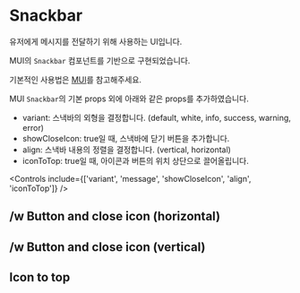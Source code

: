 
<Meta of={SnackbarStories} />

# Snackbar

유저에게 메시지를 전달하기 위해 사용하는 UI입니다.

MUI의 `Snackbar` 컴포넌트를 기반으로 구현되었습니다.

기본적인 사용법은 [MUI](https://mui.com/material-ui/react-snackbar/)를 참고해주세요.

MUI `Snackbar`의 기본 props 외에 아래와 같은 props를 추가하였습니다.

- variant: 스낵바의 외형을 결정합니다. (default, white, info, success, warning, error)
- showCloseIcon: true일 때, 스낵바에 닫기 버튼을 추가합니다.
- align: 스낵바 내용의 정렬을 결정합니다. (vertical, horizontal)
- iconToTop: true일 때, 아이콘과 버튼의 위치 상단으로 끌어올립니다.

<Canvas of={SnackbarStories.Default} />

<Controls include={['variant', 'message', 'showCloseIcon', 'align', 'iconToTop']} />

## /w Button and close icon (horizontal)

<Canvas of={SnackbarStories.WithButtonHorizontal} />

## /w Button and close icon (vertical)

<Canvas of={SnackbarStories.WithButtonVertical} />

## Icon to top

<Canvas of={SnackbarStories.IconToTop} />
